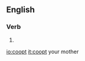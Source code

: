 ==English==

===Verb===
{{en-verb}}

# {{alternative spelling of|co-opt}}

[[io:coopt]]
[[it:coopt]]
your mother